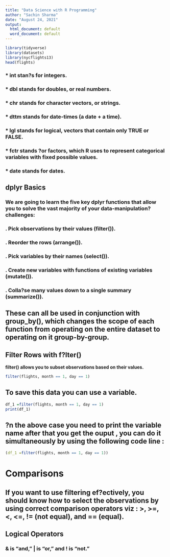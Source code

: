 ```yaml
---
title: "Data Science with R Programming"
author: "Sachin Sharma"
date: "August 24, 2021"
output:
  html_document: default
  word_document: default
---
```


```r

library(tidyverse)
library(datasets)
library(nycflights13)
head(flights)
```

### * int stan?s for integers.
### * dbl stands for doubles, or real numbers.
### * chr stands for character vectors, or strings.
### * dttm stands for date-times (a date + a time).
### * lgl stands for logical, vectors that contain only TRUE or FALSE.
### * fctr stands ?or factors, which R uses to represent categorical variables with fixed possible values.
### * date stands for dates.

## dplyr Basics
### We are going to learn the five key dplyr functions that allow you to solve the vast majority of your data-manipulation?challenges:
### .  Pick observations by their values **(filter())**.
### .  Reorder the rows **(arrange())**.
### .  Pick variables by their names **(select())**.
### .  Create new variables with functions of existing variables **(mutate())**.
### .  Colla?se many values down to a single summary **(summarize())**.

## These can all be used in conjunction with **group_by()**, which changes the scope of each function from operating on the entire dataset to operating on it group-by-group.

## Filter Rows with f?lter()
**filter() allows you to subset observations based on their values.**




```r
filter(flights, month == 1, day == 1)

```

## To save this data you can use a variable.

```r

df_1 =filter(flights, month == 1, day == 1)
print(df_1)

```
## ?n the above case you need to print the variable name after that you get the ouput , you can do it simultaneously by using the following code line : 

```r
(df_1 =filter(flights, month == 1, day == 1))
```
# Comparisons
## If you want to use filtering ef?ectively, you should know how to select the observations by using correct comparison operators viz : >, >=, <, <=, != (not equal), and == (equal).

## Logical Operators
### & is "and," | is "or," and ! is "not."



